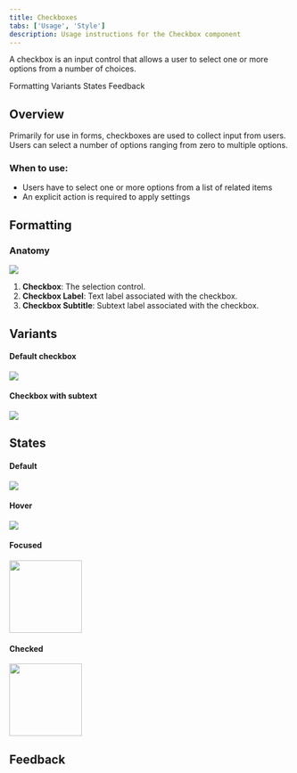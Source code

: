 ```yaml
---
title: Checkboxes
tabs: ['Usage', 'Style']
description: Usage instructions for the Checkbox component
---
```


<PageDescription>

A checkbox is an input control that allows a user to select one or more options from a number of choices.

</PageDescription>

<AnchorLinks>

<AnchorLink>Formatting</AnchorLink>
<AnchorLink>Variants</AnchorLink>
<AnchorLink>States</AnchorLink>
<AnchorLink>Feedback</AnchorLink>

</AnchorLinks>

## Overview

Primarily for use in forms, checkboxes are used to collect input from users. Users can select a number of options ranging from zero to multiple options.

### When to use:

- Users have to select one or more options from a list of related items
- An explicit action is required to apply settings

## Formatting

### Anatomy

<Row>
<Column colLg={10}>

<img src="https://res.cloudinary.com/dgcfg5cwe/image/upload/v1644372880/checkbox-anatomy_h7yxjf.svg"></img>

</Column>
</Row>


1. **Checkbox**: The selection control.
2. **Checkbox Label**: Text label associated with the checkbox.
3. **Checkbox Subtitle**: Subtext label associated with the checkbox.

## Variants

#### Default checkbox 

<Row>
<Column colLg={8}>

<img src="https://res.cloudinary.com/dgcfg5cwe/image/upload/v1644373183/checkbox-default_tpg46h.svg"></img>

</Column>
</Row>

#### Checkbox with subtext

<Row>
<Column colLg={8} style="padding-right: 0px;">

<img src="https://res.cloudinary.com/dgcfg5cwe/image/upload/v1644373183/Checkbox-subtitle_uqgauh.svg"></img>

</Column>
</Row>

## States

#### Default

<Row>
<Column colLg={8} style="padding-right: 0px;">

<img src="https://res.cloudinary.com/dgcfg5cwe/image/upload/v1644373183/checkbox-default_tpg46h.svg"></img>

</Column>
</Row>

#### Hover 

<Row>
<Column colLg={8} style="padding-right: 0px;">

<img src="https://res.cloudinary.com/dgcfg5cwe/image/upload/v1644373183/checkbox-default_tpg46h.svg"></img>

</Column>
</Row>

#### Focused

<Row>
<Column colLg={8} style="padding-right: 0px;">

<img src="https://res.cloudinary.com/dgcfg5cwe/image/upload/v1644373706/Checkboxes-focused_pjykdg.png" style="width: 130px;"></img>

</Column>
</Row>

#### Checked

<Row>
<Column colLg={8} style="padding-right: 0px;">

<img src="https://res.cloudinary.com/dgcfg5cwe/image/upload/v1644373784/Checkboxes-checked_guhpdr.png" style="width: 130px;"></img>

</Column>
</Row>

## Feedback

<FeedbackOverview />